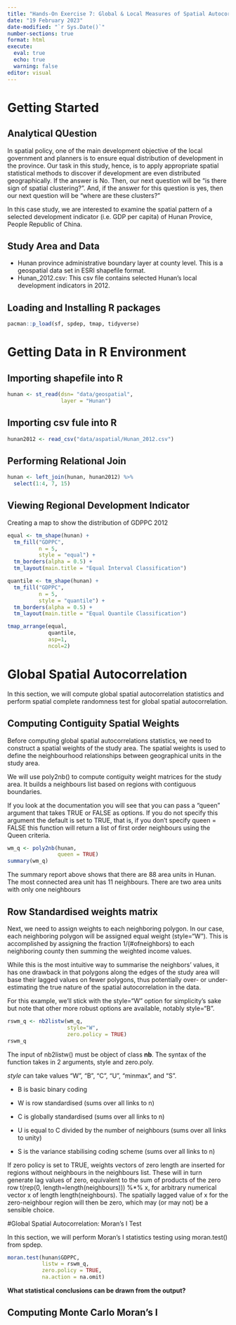 ```yaml
---
title: "Hands-On Exercise 7: Global & Local Measures of Spatial Autocorrelation"
date: "19 February 2023"
date-modified: "`r Sys.Date()`"
number-sections: true
format: html
execute: 
  eval: true
  echo: true
  warning: false
editor: visual
---
```


# Getting Started

## Analytical QUestion

In spatial policy, one of the main development objective of the local government and planners is to ensure equal distribution of development in the province. Our task in this study, hence, is to apply appropriate spatial statistical methods to discover if development are even distributed geographically. If the answer is No. Then, our next question will be "is there sign of spatial clustering?". And, if the answer for this question is yes, then our next question will be "where are these clusters?"

In this case study, we are interested to examine the spatial pattern of a selected development indicator (i.e. GDP per capita) of Hunan Provice, People Republic of China.

## Study Area and Data

-   Hunan province administrative boundary layer at county level. This is a geospatial data set in ESRI shapefile format.
-   Hunan_2012.csv: This csv file contains selected Hunan's local development indicators in 2012.

## Loading and Installing R packages

```r
pacman::p_load(sf, spdep, tmap, tidyverse)
```

# Getting Data in R Environment

## Importing shapefile into R

```r
hunan <- st_read(dsn= "data/geospatial",
                 layer = "Hunan")
```

## Importing csv fule into R

```r
hunan2012 <- read_csv("data/aspatial/Hunan_2012.csv")
```

## Performing Relational Join

```r
hunan <- left_join(hunan, hunan2012) %>%
  select(1:4, 7, 15)
```

## Viewing Regional Development Indicator

Creating a map to show the distribution of GDPPC 2012

```r
equal <- tm_shape(hunan) + 
  tm_fill("GDPPC",
          n = 5,
          style = "equal") +
  tm_borders(alpha = 0.5) +
  tm_layout(main.title = "Equal Interval Classification")

quantile <- tm_shape(hunan) +
  tm_fill("GDPPC",
          n = 5,
          style = "quantile") +
  tm_borders(alpha = 0.5) +
  tm_layout(main.title = "Equal Quantile Classification")

tmap_arrange(equal,
             quantile,
             asp=1,
             ncol=2)
```

# Global Spatial Autocorrelation

In this section, we will compute global spatial autocorrelation statistics and perform spatial complete randomness test for global spatial autocorrelation.

## Computing Contiguity Spatial Weights

Before computing global spatial autocorrelations statistics, we need to construct a spatial weights of the study area. The spatial weights is used to define the neighbourhood relationships between geographical units in the study area.

We will use poly2nb() to compute contiguity weight matrices for the study area. It builds a neighbours list based on regions with contiguous boundaries.

If you look at the documentation you will see that you can pass a "queen" argument that takes TRUE or FALSE as options. If you do not specify this argument the default is set to TRUE, that is, if you don't specify queen = FALSE this function will return a list of first order neighbours using the Queen criteria.

```r
wm_q <- poly2nb(hunan,
                queen = TRUE)
summary(wm_q)
```

The summary report above shows that there are 88 area units in Hunan. The most connected area unit has 11 neighbours. There are two area units with only one neighbours

## Row Standardised weights matrix

Next, we need to assign weights to each neighboring polygon. In our case, each neighboring polygon will be assigned equal weight (style="W"). This is accomplished by assigning the fraction 1/(#ofneighbors) to each neighboring county then summing the weighted income values.

While this is the most intuitive way to summarise the neighbors' values, it has one drawback in that polygons along the edges of the study area will base their lagged values on fewer polygons, thus potentially over- or under-estimating the true nature of the spatial autocorrelation in the data.

For this example, we'll stick with the style="W" option for simplicity's sake but note that other more robust options are available, notably style="B".

```r
rswm_q <- nb2listw(wm_q,
                   style="W",
                   zero.policy = TRUE)
rswm_q
```

The input of nb2listw() must be object of class **nb**. The syntax of the function takes in 2 arguments, style and zero.poly.

*style* can take values "W", "B", "C", "U", "minmax", and "S".

-   B is basic binary coding

-   W is row standardised (sums over all links to n)

-   C is globally standardised (sums over all links to n)

-   U is equal to C divided by the number of neighbours (sums over all links to unity)

-   S is the variance stabilising coding scheme (sums over all links to n)

If zero policy is set to TRUE, weights vectors of zero length are inserted for regions without neighbours in the neighbours list. These will in turn generate lag values of zero, equivalent to the sum of products of the zero row t(rep(0, length=length(neighbours))) %\*% x, for arbitrary numerical vector x of length length(neighbours). The spatially lagged value of x for the zero-neighbour region will then be zero, which may (or may not) be a sensible choice.

#Global Spatial Autocorrelation: Moran's I Test

In this section, we will perform Moran's I statistics testing using moran.test() from spdep.

```r
moran.test(hunan$GDPPC,
           listw = rswm_q,
           zero.policy = TRUE,
           na.action = na.omit)
```

**What statistical conclusions can be drawn from the output?**

## Computing Monte Carlo Moran's I

